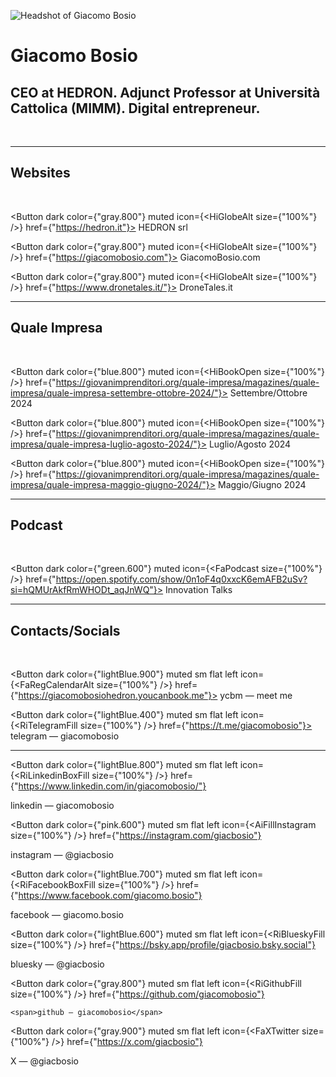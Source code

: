 
![Headshot of Giacomo Bosio](/img/header.png)

# Giacomo Bosio

## CEO at HEDRON. Adjunct Professor at Università Cattolica (MIMM). Digital entrepreneur.

<br />

---

## Websites

<br />

<Button dark color={"gray.800"} muted icon={<HiGlobeAlt size={"100%"} />} href={"https://hedron.it"}>
  <span>HEDRON srl</span>
</Button>

<Button dark color={"gray.800"} muted icon={<HiGlobeAlt size={"100%"} />} href={"https://giacomobosio.com"}>
  <span>GiacomoBosio.com</span>
</Button>

<Button dark color={"gray.800"} muted icon={<HiGlobeAlt size={"100%"} />} href={"https://www.dronetales.it/"}>
  <span>DroneTales.it</span>
</Button>

---

## Quale Impresa

<br />

<Button dark color={"blue.800"} muted icon={<HiBookOpen size={"100%"} />} href={"https://giovanimprenditori.org/quale-impresa/magazines/quale-impresa/quale-impresa-settembre-ottobre-2024/"}>
  <span>Settembre/Ottobre 2024</span>
</Button>

<Button dark color={"blue.800"} muted icon={<HiBookOpen size={"100%"} />} href={"https://giovanimprenditori.org/quale-impresa/magazines/quale-impresa/quale-impresa-luglio-agosto-2024/"}>
  <span>Luglio/Agosto 2024</span>
</Button>

<Button dark color={"blue.800"} muted icon={<HiBookOpen size={"100%"} />} href={"https://giovanimprenditori.org/quale-impresa/magazines/quale-impresa/quale-impresa-maggio-giugno-2024/"}>
  <span>Maggio/Giugno 2024</span>
</Button>

---

## Podcast

<br />

<Button dark color={"green.600"} muted icon={<FaPodcast size={"100%"} />} href={"https://open.spotify.com/show/0n1oF4q0xxcK6emAFB2uSv?si=hQMUrAkfRmWHODt_aqJnWQ"}>
  <span>Innovation Talks</span>
</Button>

---

## Contacts/Socials

<br />

<Button dark color={"lightBlue.900"} muted sm flat left icon={<FaRegCalendarAlt size={"100%"} />} href={"https://giacomobosiohedron.youcanbook.me"}>
  <span>ycbm — meet me</span>
</Button>

<Button dark color={"lightBlue.400"} muted sm flat left icon={<RiTelegramFill size={"100%"} />} href={"https://t.me/giacomobosio"}>
  <span>telegram — giacomobosio</span>
</Button>

---

<Button
  dark
  color={"lightBlue.800"}
  muted
  sm
  flat
  left
  icon={<RiLinkedinBoxFill size={"100%"} />}
  href={"https://www.linkedin.com/in/giacomobosio/"}
>
  <span>linkedin — giacomobosio</span>
</Button>

<Button
  dark
  color={"pink.600"}
  muted
  sm
  flat
  left
  icon={<AiFillInstagram size={"100%"} />}
  href={"https://instagram.com/giacbosio"}
>
  <span>instagram — @giacbosio</span>
</Button>

<Button
  dark
  color={"lightBlue.700"}
  muted
  sm
  flat
  left
  icon={<RiFacebookBoxFill size={"100%"} />}
  href={"https://www.facebook.com/giacomo.bosio"}
>
  <span>facebook — giacomo.bosio</span>
</Button>

<Button
  dark
  color={"lightBlue.600"}
  muted
  sm
  flat
  left
  icon={<RiBlueskyFill size={"100%"} />}
  href={"https://bsky.app/profile/giacbosio.bsky.social"}
>
  <span>bluesky — @giacbosio</span>
</Button>

<Button 
  dark 
  color={"gray.800"} 
  muted 
  sm
  flat
  left 
  icon={<RiGithubFill size={"100%"} />} 
  href={"https://github.com/giacomobosio"}
  >
    <span>github — giacomobosio</span>
</Button>

<Button
  dark
  color={"gray.900"}
  muted
  sm
  flat
  left
  icon={<FaXTwitter size={"100%"} />}
  href={"https://x.com/giacbosio"}
>
  <span>X — @giacbosio</span>
</Button>
